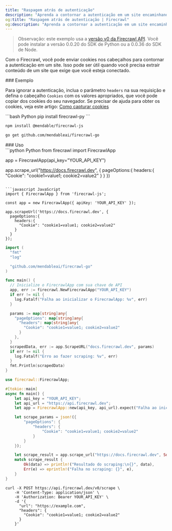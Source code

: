 ```yaml
---
title: "Raspagem atrás de autenticação"
description: "Aprenda a contornar a autenticação em um site encaminhando cookies."
og:title: "Raspagem atrás de autenticação | Firecrawl"
og:description: "Aprenda a contornar a autenticação em um site encaminhando cookies."
---
```


> Observação: este exemplo usa a [versão v0 da Firecrawl API](/pt-BR/v0/introduction). Você pode instalar a versão 0.0.20 do SDK de Python ou a 0.0.36 do SDK de Node.

Com o Firecrawl, você pode enviar cookies nos cabeçalhos para contornar a autenticação em um site. Isso pode ser útil quando você precisa extrair conteúdo de um site que exige que você esteja conectado.

<div id="example">
  ### Exemplo
</div>

Para ignorar a autenticação, inclua o parâmetro `headers` na sua requisição e defina o cabeçalho `Cookies` com os valores apropriados, que você pode copiar dos cookies do seu navegador. Se precisar de ajuda para obter os cookies, veja este artigo: [Como capturar cookies](https://cookie-script.com/documentation/how-to-check-cookies-on-chrome-and-firefox)

<CodeGroup>
  ```bash Python
  pip install firecrawl-py
  ```

  ```bash JavaScript
  npm install @mendable/firecrawl-js
  ```

  ```bash Go
  go get github.com/mendableai/firecrawl-go
  ```
</CodeGroup>

<div id="usage">
  ### Uso
</div>

<CodeGroup>
  ```python Python
  from firecrawl import FirecrawlApp

  app = FirecrawlApp(api_key="YOUR_API_KEY")

  app.scrape_url("https://docs.firecrawl.dev", {
    pageOptions:{
      headers:{
        "Cookie": "cookie1=value1; cookie2=value2"
      }
    }
  })
  ```

  ```javascript JavaScript
  import { FirecrawlApp } from 'firecrawl-js';

  const app = new FirecrawlApp({ apiKey: 'YOUR_API_KEY' });

  app.scrapeUrl('https://docs.firecrawl.dev', {
    pageOptions:{
      headers:{
        "Cookie": "cookie1=value1; cookie2=value2"
      }
    }
  });
  ```

  ```go Go
  import (
    "fmt"
    "log"

    "github.com/mendableai/firecrawl-go"
  )

  func main() {
    // Inicialize o FirecrawlApp com sua chave de API
    app, err := firecrawl.NewFirecrawlApp("YOUR_API_KEY")
    if err != nil {
      log.Fatalf("Falha ao inicializar o FirecrawlApp: %v", err)
    }

    params := map[string]any{
      "pageOptions": map[string]any{
        "headers": map[string]any{
          "Cookie": "cookie1=value1; cookie2=value2"
        }
      },
    }
    scrapedData, err := app.ScrapeURL("docs.firecrawl.dev", params)
    if err != nil {
      log.Fatalf("Erro ao fazer scraping: %v", err)
    }
    fmt.Println(scrapedData)
  }
  ```

  ```rust Rust
  use firecrawl::FirecrawlApp;

  #[tokio::main]
  async fn main() {
      let api_key = "YOUR_API_KEY";
      let api_url = "https://api.firecrawl.dev";
      let app = FirecrawlApp::new(api_key, api_url).expect("Falha ao inicializar o FirecrawlApp");

      let scrape_params = json!({
          "pageOptions": {
              "headers": {
                  "Cookie": "cookie1=value1; cookie2=value2"
              }
          }
      });

      let scrape_result = app.scrape_url("https://docs.firecrawl.dev", Some(scrape_params)).await;
      match scrape_result {
          Ok(data) => println!("Resultado do scraping:\n{}", data),
          Err(e) => eprintln!("Falha no scraping: {}", e),
      }
  }
  ```

  ```curl cURL
  curl -X POST https://api.firecrawl.dev/v0/scrape \
      -H 'Content-Type: application/json' \
      -H 'Authorization: Bearer YOUR_API_KEY' \
      -d '{
        "url": "https://example.com",
        "headers": {
          "Cookie": "cookie1=value1; cookie2=value2"
        }
      }'
  ```
</CodeGroup>